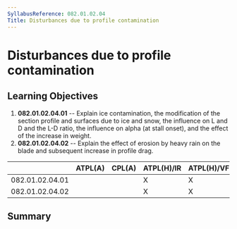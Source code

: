 ```yaml
---
SyllabusReference: 082.01.02.04
Title: Disturbances due to profile contamination
---
```


# Disturbances due to profile contamination

## Learning Objectives

1.  **082.01.02.04.01** -- Explain ice contamination, the modification of the
    section profile and surfaces due to ice and snow, the influence on L and D
    and the L-D ratio, the influence on alpha (at stall onset), and the effect of
    the increase in weight.
2.  **082.01.02.04.02** -- Explain the effect of erosion by heavy rain on the
    blade and subsequent increase in profile drag.

|                 | ATPL(A) | CPL(A) | ATPL(H)/IR | ATPL(H)/VFR | CPL(H) | IR  | CBIR(A) |
| --------------- | ------- | ------ | ---------- | ----------- | ------ | --- | ------- |
| 082.01.02.04.01 |         |        | X          | X           | X      |     |         |
| 082.01.02.04.02 |         |        | X          | X           | X      |     |         |

## Summary
